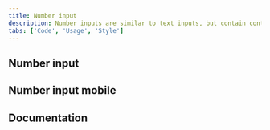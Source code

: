 ```yaml
---
title: Number input
description: Number inputs are similar to text inputs, but contain controls used to increase or decrease an incremental value.
tabs: ['Code', 'Usage', 'Style']
---
```



## Number input

<ComponentCode
  name="Number input"
  component="number-input"
  variation="number-input"
  hasReactVersion="numberinput--default"
  hasLightVersion
  hasVueVersion="numberinput--default"
  hasAngularVersion="?path=/story/number--basic"
  codepen="zXqBMy"></ComponentCode>

## Number input mobile

<ComponentCode
  name="Number input mobile"
  component="number-input"
  variation="number-input--mobile"
  hasLightVersion
  codepen="gyrMqw"></ComponentCode>

## Documentation

<ComponentDocs component="number-input"></ComponentDocs>
